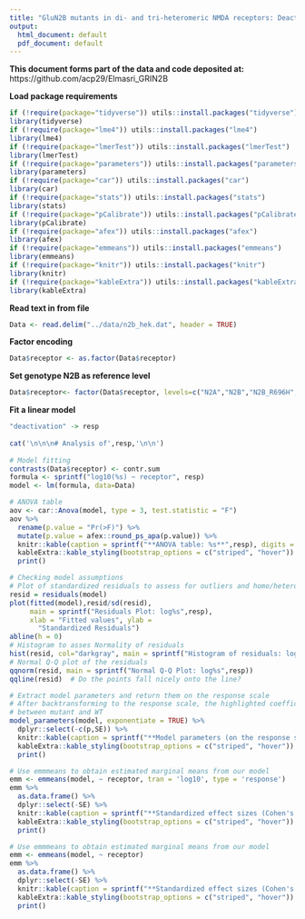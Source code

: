 ```yaml
---
title: "GluN2B mutants in di- and tri-heteromeric NMDA receptors: Deactivation"
output:
  html_document: default
  pdf_document: default
---
```

  
  
**This document forms part of the data and code deposited at:**  
https://github.com/acp29/Elmasri_GRIN2B
  
  
**Load package requirements**  
```r
if (!require(package="tidyverse")) utils::install.packages("tidyverse")
library(tidyverse) 
if (!require(package="lme4")) utils::install.packages("lme4")
library(lme4)  
if (!require(package="lmerTest")) utils::install.packages("lmerTest")
library(lmerTest)  
if (!require(package="parameters")) utils::install.packages("parameters")
library(parameters) 
if (!require(package="car")) utils::install.packages("car")
library(car)  
if (!require(package="stats")) utils::install.packages("stats")
library(stats)
if (!require(package="pCalibrate")) utils::install.packages("pCalibrate")
library(pCalibrate)
if (!require(package="afex")) utils::install.packages("afex")
library(afex)
if (!require(package="emmeans")) utils::install.packages("emmeans")
library(emmeans)
if (!require(package="knitr")) utils::install.packages("knitr")
library(knitr)
if (!require(package="kableExtra")) utils::install.packages("kableExtra")
library(kableExtra)
```

**Read text in from file**
```r
Data <- read.delim("../data/n2b_hek.dat", header = TRUE)
```

**Factor encoding**
```r
Data$receptor <- as.factor(Data$receptor)
```

**Set genotype N2B as reference level**
```r
Data$receptor<- factor(Data$receptor, levels=c("N2A","N2B","N2B_R696H","N2B_R540H","N2AB","N2AB_R696H","N2AB_R540H"))
```


**Fit a linear model**
```r
  
"deactivation" -> resp
  
cat('\n\n\n# Analysis of',resp,'\n\n')
    
# Model fitting  
contrasts(Data$receptor) <- contr.sum
formula <- sprintf("log10(%s) ~ receptor", resp)
model <- lm(formula, data=Data) 

# ANOVA table
aov <- car::Anova(model, type = 3, test.statistic = "F")
aov %>%
  rename(p.value = "Pr(>F)") %>%
  mutate(p.value = afex::round_ps_apa(p.value)) %>%
  knitr::kable(caption = sprintf("**ANOVA table: %s**",resp), digits = 2) %>% 
  kableExtra::kable_styling(bootstrap_options = c("striped", "hover")) %>%
  print()

# Checking model assumptions
# Plot of standardized residuals to assess for outliers and homo/heteroskedasticity of residuals
resid = residuals(model)
plot(fitted(model),resid/sd(resid), 
     main = sprintf("Residuals Plot: log%s",resp), 
     xlab = "Fitted values", ylab = 
       "Standardized Residuals")
abline(h = 0)
# Histogram to asses Normality of residuals
hist(resid, col="darkgray", main = sprintf("Histogram of residuals: log%s",resp))
# Normal Q-Q plot of the residuals
qqnorm(resid, main = sprintf("Normal Q-Q Plot: log%s",resp))
qqline(resid)  # Do the points fall nicely onto the line?

# Extract model parameters and return them on the response scale 
# After backtransforming to the response scale, the highlighted coefficients correspond to the fold change 
# between mutant and WT 
model_parameters(model, exponentiate = TRUE) %>%   
  dplyr::select(-c(p,SE)) %>%
  knitr::kable(caption = sprintf("**Model parameters (on the response scale) with 95%% confidence intervals: %s**",resp), digits = 2) %>% 
  kableExtra::kable_styling(bootstrap_options = c("striped", "hover")) %>%
  print()

# Use emmmeans to obtain estimated marginal means from our model
emm <- emmeans(model, ~ receptor, tran = 'log10', type = 'response')
emm %>% 
  as.data.frame() %>%
  dplyr::select(-SE) %>%
  knitr::kable(caption = sprintf("**Standardized effect sizes (Cohen's *d*) with marginal 95%% confidence intervals: %s**",resp), digits = 2) %>% 
  kableExtra::kable_styling(bootstrap_options = c("striped", "hover")) %>%
  print()

# Use emmmeans to obtain estimated marginal means from our model
emm <- emmeans(model, ~ receptor)
emm %>% 
  as.data.frame() %>%
  dplyr::select(-SE) %>%
  knitr::kable(caption = sprintf("**Standardized effect sizes (Cohen's *d*) with marginal 95%% confidence intervals: %s**",resp), digits = 2) %>% 
  kableExtra::kable_styling(bootstrap_options = c("striped", "hover")) %>%
  print()



```


